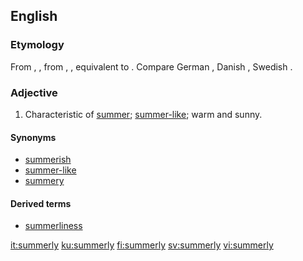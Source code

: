 ==English==

===Etymology===
From {{etyl|enm|en}} {{m|enm|somerli}}, {{m|enm|somerlich}}, from {{etyl|ang|en}} {{m|ang|sumorlīċ}}, {{m|ang|sumorlīc||summerly}}, equivalent to {{suffix|summer|ly|lang=en}}. Compare German {{m|de|sommerlich||summerly}}, Danish {{m|da|sommerlig||summerly}}, Swedish {{m|sv|sommarlik||summerly}}.

===Adjective===
{{en-adj}}

# Characteristic of [[summer]]; [[summer-like]]; warm and sunny.

====Synonyms====
*[[summerish]]
*[[summer-like]]
*[[summery]]

====Derived terms====
*[[summerliness]]

[[it:summerly]]
[[ku:summerly]]
[[fi:summerly]]
[[sv:summerly]]
[[vi:summerly]]